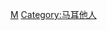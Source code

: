 {{Commonscat|People of Malta by occupation}}

[[Category:各職業諸國人物|M]]
[[Category:马耳他人|Category:马耳他人]]